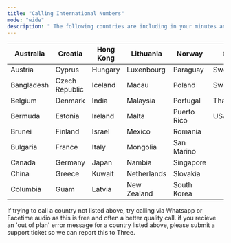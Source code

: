 ```yaml
---
title: "Calling International Numbers"
mode: "wide"
description: " The following countries are including in your minutes and texts plan:"
---
```


| Australia  | Croatia        | Hong Kong | Lithuania   | Norway      | Spain       |
| ---------- | -------------- | --------- | ----------- | ----------- | ----------- |
| Austria    | Cyprus         | Hungary   | Luxenbourg  | Paraguay    | Sweden      |
| Bangladesh | Czech Republic | Iceland   | Macau       | Poland      | Switzerland |
| Belgium    | Denmark        | India     | Malaysia    | Portugal    | Thailand    |
| Bermuda    | Estonia        | Ireland   | Malta       | Puerto Rico | USA         |
| Brunei     | Finland        | Israel    | Mexico      | Romania     |             |
| Bulgaria   | France         | Italy     | Mongolia    | San Marino  |             |
| Canada     | Germany        | Japan     | Nambia      | Singapore   |             |
| China      | Greece         | Kuwait    | Netherlands | Slovakia    |             |
| Columbia   | Guam           | Latvia    | New Zealand | South Korea |             |

<Note>
  If trying to call a country not listed above, try calling via Whatsapp or Facetime audio as this is free and often a better quality call.
</Note>

<Warning>
  if you recieve an 'out of plan' error message for a country listed above, please submit a support ticket so we can report this to Three.
</Warning>